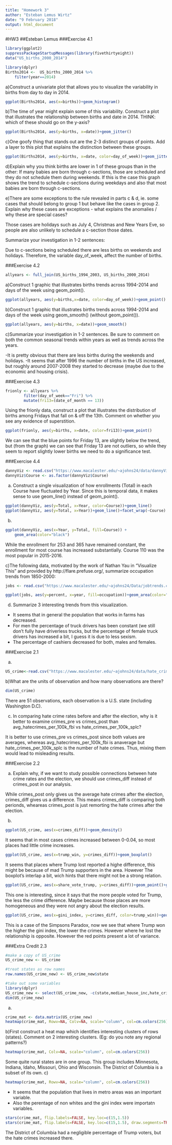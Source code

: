 ```yaml
---
title: "Homework 3"
author: "Esteban Lemus Wirtz"
date: "9 February 2018"
output: html_document
---
```

#HW3
##Esteban Lemus
###Exercise 4.1
```r
library(ggplot2)
suppressPackageStartupMessages(library(fivethirtyeight))
data("US_births_2000_2014")
```

```r
library(dplyr)
Births2014 <-  US_births_2000_2014 %>% 
    filter(year==2014)
```

a)Construct a univariate plot that allows you to visualize the variability in births from day to day in 2014.

```r
ggplot(Births2014, aes(x=births))+geom_histogram()
```

b)The time of year might explain some of this variability. Construct a plot that illustrates the relationship between births and date in 2014. THINK: which of these should go on the y-axis?

```r
ggplot(Births2014, aes(y=births, x=date))+geom_jitter()
```


c)One goofy thing that stands out are the 2-3 distinct groups of points. Add a layer to this plot that explains the distinction between these groups.
```r
ggplot(Births2014, aes(y=births, x=date, color=day_of_week))+geom_jitter()
```

d)Explain why you think births are lower in 1 of these groups than in the other:
If many babies are born through c-sections, those are scheduled and they do not schedule them during weekends. If this is the case this graph shows the trend to schedule c-sections during weekdays and also that most babies are born through c-sections.

e)There are some exceptions to the rule revealed in parts c & d, ie. some cases that should belong to group 1 but behave like the cases in group 2. Explain why these cases are exceptions - what explains the anomalies / why these are special cases?

Those cases are holidays such as July 4, Christmas and New Years Eve, so people are also unlikely to schedule a c-section those dates.   

Summarize your investigation in 1-2 sentences:

Due to c-sections being scheduled there are less births on weekends and holidays. Therefore, the variable day_of_week, affect the number of births. 

###Exercise 4.2

```r
allyears <- full_join(US_births_1994_2003, US_births_2000_2014)
```

a)Construct 1 graphic that illustrates births trends across 1994-2014 and days of the week using geom_point().

```r
ggplot(allyears, aes(y=births,x=date, color=day_of_week))+geom_point()
```
b)Construct 1 graphic that illustrates births trends across 1994-2014 and days of the week using geom_smooth() (without geom_point()).

```r
ggplot(allyears, aes(y=births, x=date))+geom_smooth()
```

c)Summarize your investigation in 1-2 sentences. Be sure to comment on both the common seasonal trends within years as well as trends across the years.

-It is pretty obvious that there are less births during the weekends and holidays.
-It seems that after 1996 the number of births in the US increased, but roughly around 2007-2008 they started to decrease (maybe due to the economic and housing crisis).

###Exercise 4.3
```r
frionly <- allyears %>%
        filter(day_of_week=="Fri") %>%
        mutate(fri13=(date_of_month == 13))
```

Using the frionly data, construct a plot that illustrates the distribution of births among Fridays that fall on & off the 13th. Comment on whether you see any evidence of superstition.

```r
ggplot(frionly, aes(y=births, x=date, color=fri13))+geom_point()
```
We can see that the blue points for Friday 13, are slightly below the trend, but (from the graph) we can see that Friday 13 are not outliers, so while they seem to report slightly lower births we need to do a significance test.

###Exercise 4.4

```r
dannyViz <- read.csv("https://www.macalester.edu/~ajohns24/data/dannyViz.csv")
dannyViz$Course <- as.factor(dannyViz$Course)
```

a) Construct a single visualization of how enrollments (Total) in each Course have fluctuated by Year. Since this is temporal data, it makes sense to use geom_line() instead of geom_point().

```r
ggplot(dannyViz, aes(y=Total, x=Year, color=Course))+geom_line()
ggplot(dannyViz, aes(y=Total, x=Year))+geom_line()+facet_wrap(~Course)
```

b)
```r
ggplot(dannyViz, aes(x=Year, y=Total, fill=Course)) + 
    geom_area(color="black")
```

While the enrollment for 253 and 365 have remained constant, the enrollment for most course has increased substantially. Course 110 was the most popular in 2015-2016.

c)The following data, motivated by the work of Nathan Yau in “Visualize This” and provided by http://flare.prefuse.org/, summarize occupation trends from 1850-2000:

```r
jobs <- read.csv("https://www.macalester.edu/~ajohns24/Data/jobtrends.csv")
```


```r
ggplot(jobs, aes(y=percent, x=year, fill=occupation))+geom_area(color="black")+facet_wrap(~sex)
```

d) Summarize 3 interesting trends from this visualization.

* It seems that in general the population that works in farms has decreased.
* For men the percentage of truck drivers has been constant (we still don't fully have driverless trucks, but the percentage of female truck drivers has increased a bit, I guess it is due to less sexism.
* The percentage of cashiers decreased for both, males and females.


###Exercise 2.1

a)
```r
US_crime<-read.csv("https://www.macalester.edu/~ajohns24/data/hate_crimes_extra.csv")
```

b)What are the units of observation and how many observations are there?
```r
dim(US_crime)
```
There are 51 observations, each observation is a U.S. state (including Washington D.C).

c) In comparing hate crime rates before and after the election, why is it better to examine crimes_pre vs crimes_post than  avg_hatecrimes_per_100k_fbi vs hate_crimes_per_100k_splc?

It is better to use crimes_pre vs crimes_post since both values are averages, whereas avg_hatecrimes_per_100k_fbi is anaverage but hate_crimes_per_100k_splc is the number of hate crimes. Thus, mixing them would lead to misleading results. 

###Exercise 2.2 

a) Explain why, if we want to study possible connections between hate crime rates and the election, we should use crimes_diff instead of  crimes_post in our analysis.
 
 While crimes_post only gives us the average hate crimes after the election, crimes_diff gives us a difference. This means crimes_diff is comparing both perionds, wheareas crimes_post is just remorting the hate crimes after the election.
 
b) 
```r
ggplot(US_crime, aes(x=crimes_diff))+geom_density()
```
It seems that in most cases crimes increased between 0-0.04, so most places had little crime increases.

```r
ggplot(US_crime, aes(x=trump_win, y=crimes_diff))+geom_boxplot()
```
It seems that places where Trump lost reported a highe difference, this might be because of mad Trump supporters in the area. However The boxplot's interlap a bit, wich hints that there might not be a strong relation.

```r
ggplot(US_crime, aes(x=share_vote_trump, y=crimes_diff))+geom_point()+geom_smooth(method="lm")
```

This one is interesting, since it says that the more people voted for Trump, the less the crime difference. Maybe because those places are more homogeneous and they were not angry about the election results. 

```r
ggplot(US_crime, aes(x=gini_index, y=crimes_diff, color=trump_win))+geom_point()+geom_smooth(method="lm")
```
This is a case of the Simpsons Paradox, now we see that where Trump won the higher the gini index, the lower the crimes. However where he lost the relationship is opposite. However the red points present a lot of variance.

###Extra Credit 2.3

```r
#make a copy of US_crime
US_crime_new <- US_crime

#treat states as row names
row.names(US_crime_new) <- US_crime_new$state

#take out some variables
library(dplyr)
US_crime_new <- select(US_crime_new, -c(state,median_house_inc,hate_crimes_per_100k_splc,avg_hatecrimes_per_100k_fbi,crimes_pre,crimes_post,trump_win))
dim(US_crime_new)
```

a) 
```r
crime_mat <- data.matrix(US_crime_new)
heatmap(crime_mat, Rowv=NA, Colv=NA, scale="column", col=cm.colors(256))
```

b)First construct a heat map which identifies interesting clusters of rows (states). Comment on 2 interesting clusters. (Eg: do you note any regional patterns?)
```r
heatmap(crime_mat, Colv=NA, scale="column", col=cm.colors(256))
```

Some quite rural states are in one group. This group includes Minnesota, Indiana, Idaho, Missouri, Ohio and Wisconsin.
The District of Columbia is a subset of its own.
c)
```r
heatmap(crime_mat, Rowv=NA, scale="column", col=cm.colors(256))
```

* It seems that the population that lives in metro areas was an important variable.
* Also the perentage of non whites and the gini index were importatn variables.

```r
stars(crime_mat, flip.labels=FALSE, key.loc=c(15,1.5))
stars(crime_mat, flip.labels=FALSE, key.loc=c(15,1.5), draw.segments=TRUE)
```

The District of Columbia had a negligible percentage of Trump voters, but the hate crimes increased there. 

